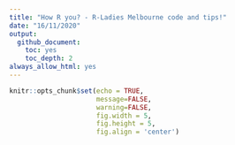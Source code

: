 ```yaml
---
title: "How R you? - R-Ladies Melbourne code and tips!"
date: "16/11/2020"
output:
  github_document:
    toc: yes
    toc_depth: 2
always_allow_html: yes
---
```



```r
knitr::opts_chunk$set(echo = TRUE,
                      message=FALSE,
                      warning=FALSE,
                      fig.width = 5,
                      fig.height = 5,
                      fig.align = 'center')

```




